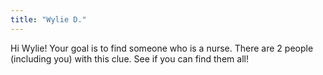 ```yaml
---
title: "Wylie D."
---
```


Hi Wylie! Your goal is to find someone who is a nurse. There are 2 people (including you) with this clue. See if you can find them all!
